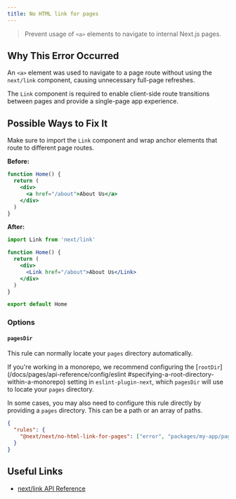 ```yaml
---
title: No HTML link for pages
---
```


> Prevent usage of `<a>` elements to navigate to internal Next.js pages.

## Why This Error Occurred

An `<a>` element was used to navigate to a page route without using the `next/link` component, causing unnecessary full-page refreshes.

The `Link` component is required to enable client-side route transitions between pages and provide a single-page app experience.

## Possible Ways to Fix It

Make sure to import the `Link` component and wrap anchor elements that route to different page routes.

**Before:**

```jsx filename="pages/index.js"
function Home() {
  return (
    <div>
      <a href="/about">About Us</a>
    </div>
  )
}
```

**After:**

```jsx filename="pages/index.js"
import Link from 'next/link'

function Home() {
  return (
    <div>
      <Link href="/about">About Us</Link>
    </div>
  )
}

export default Home
```

### Options

#### `pagesDir`

This rule can normally locate your `pages` directory automatically.

If you're working in a monorepo, we recommend configuring the [`rootDir`](/docs/pages/api-reference/config/eslint #specifying-a-root-directory-within-a-monorepo) setting in `eslint-plugin-next`, which `pagesDir` will use to locate your `pages` directory.

In some cases, you may also need to configure this rule directly by providing a `pages` directory. This can be a path or an array of paths.

```json filename="eslint.config.json"
{
  "rules": {
    "@next/next/no-html-link-for-pages": ["error", "packages/my-app/pages/"]
  }
}
```

## Useful Links

- [next/link API Reference](/docs/pages/api-reference/components/link)
